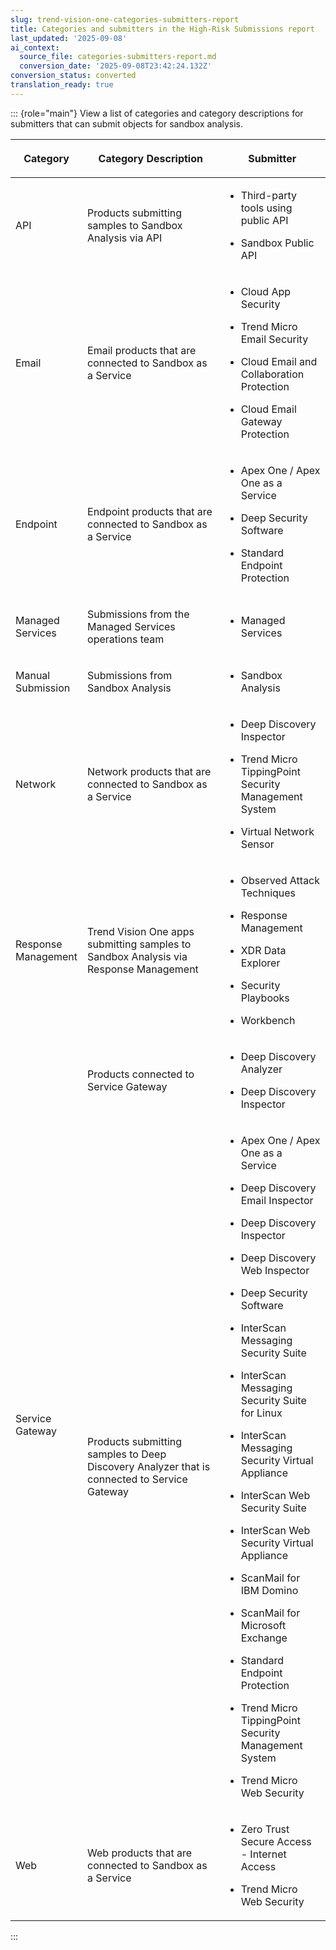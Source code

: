 ```yaml
---
slug: trend-vision-one-categories-submitters-report
title: Categories and submitters in the High-Risk Submissions report
last_updated: '2025-09-08'
ai_context:
  source_file: categories-submitters-report.md
  conversion_date: '2025-09-08T23:42:24.132Z'
conversion_status: converted
translation_ready: true
---
```


::: {role="main"}
View a list of categories and category descriptions for submitters that can submit objects for sandbox analysis.

<table>
<colgroup>
<col style="width: 22%" />
<col style="width: 44%" />
<col style="width: 34%" />
</colgroup>
<thead>
<tr>
<th><p>Category</p></th>
<th><p>Category Description</p></th>
<th><p>Submitter</p></th>
</tr>
</thead>
<tbody>
<tr>
<td>API</td>
<td><p>Products submitting samples to Sandbox Analysis via API</p></td>
<td><ul>
<li><p>Third-party tools using public API</p></li>
<li><p>Sandbox Public API</p></li>
</ul></td>
</tr>
<tr>
<td>Email</td>
<td><p>Email products that are connected to Sandbox as a Service</p></td>
<td><ul>
<li><p>Cloud App Security</p></li>
<li><p>Trend Micro Email Security</p></li>
<li><p>Cloud Email and Collaboration Protection</p></li>
<li><p>Cloud Email Gateway Protection</p></li>
</ul></td>
</tr>
<tr>
<td><p>Endpoint</p></td>
<td><p>Endpoint products that are connected to Sandbox as a Service</p></td>
<td><ul>
<li><p>Apex One / Apex One as a Service</p></li>
<li><p>Deep Security Software</p></li>
<li><p>Standard Endpoint Protection</p></li>
</ul></td>
</tr>
<tr>
<td>Managed Services</td>
<td><p>Submissions from the Managed Services operations team</p></td>
<td><ul>
<li><p>Managed Services</p></li>
</ul></td>
</tr>
<tr>
<td>Manual Submission</td>
<td><p>Submissions from Sandbox Analysis</p></td>
<td><ul>
<li><p>Sandbox Analysis</p></li>
</ul></td>
</tr>
<tr>
<td>Network</td>
<td><p>Network products that are connected to Sandbox as a Service</p></td>
<td><ul>
<li><p>Deep Discovery Inspector</p></li>
<li><p>Trend Micro TippingPoint Security Management System</p></li>
<li><p>Virtual Network Sensor</p></li>
</ul></td>
</tr>
<tr>
<td><p>Response Management</p></td>
<td><p>Trend Vision One apps submitting samples to Sandbox Analysis via Response Management</p></td>
<td><ul>
<li><p>Observed Attack Techniques</p></li>
<li><p>Response Management</p></li>
<li><p>XDR Data Explorer</p></li>
<li><p>Security Playbooks</p></li>
<li><p>Workbench</p></li>
</ul></td>
</tr>
<tr>
<td rowspan="2"><p>Service Gateway</p></td>
<td><p>Products connected to Service Gateway</p></td>
<td><ul>
<li><p>Deep Discovery Analyzer</p></li>
<li><p>Deep Discovery Inspector</p></li>
</ul></td>
</tr>
<tr>
<td><p>Products submitting samples to Deep Discovery Analyzer that is connected to Service Gateway</p></td>
<td><ul>
<li><p>Apex One / Apex One as a Service</p></li>
<li><p>Deep Discovery Email Inspector</p></li>
<li><p>Deep Discovery Inspector</p></li>
<li><p>Deep Discovery Web Inspector</p></li>
<li><p>Deep Security Software</p></li>
<li><p>InterScan Messaging Security Suite</p></li>
<li><p>InterScan Messaging Security Suite for Linux</p></li>
<li><p>InterScan Messaging Security Virtual Appliance</p></li>
<li><p>InterScan Web Security Suite</p></li>
<li><p>InterScan Web Security Virtual Appliance</p></li>
<li><p>ScanMail for IBM Domino</p></li>
<li><p>ScanMail for Microsoft Exchange</p></li>
<li><p>Standard Endpoint Protection</p></li>
<li><p>Trend Micro TippingPoint Security Management System</p></li>
<li><p>Trend Micro Web Security</p></li>
</ul></td>
</tr>
<tr>
<td><p>Web</p></td>
<td><p>Web products that are connected to Sandbox as a Service</p></td>
<td><ul>
<li><p>Zero Trust Secure Access - Internet Access</p></li>
<li><p>Trend Micro Web Security</p></li>
</ul></td>
</tr>
</tbody>
</table>
:::
